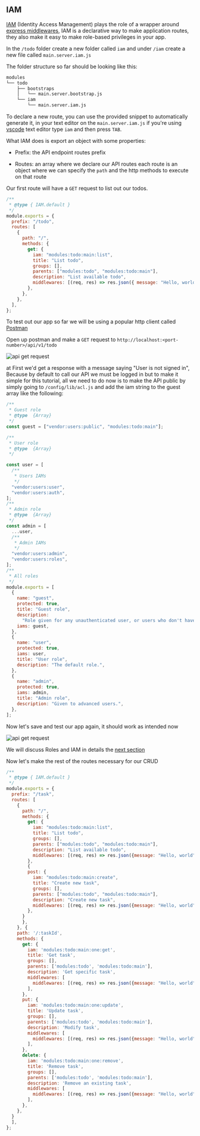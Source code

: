 ## IAM

[IAM](https://en.wikipedia.org/wiki/Identity_management) (Identity Access Management) plays the role of a wrapper around [express middlewares](https://expressjs.com/en/guide/using-middleware.html), IAM is a declarative way to make application routes, they also make it easy to make role-based privileges in your app.

In the `/todo` folder create a new folder called `iam`
and under `/iam` create a new file called `main.server.iam.js`

The folder structure so far should be looking like this:

```bash
modules
└── todo
    ├── bootstraps
    │   └── main.server.bootstrap.js
    └── iam
        └── main.server.iam.js
```

To declare a new route, you can use the provided snippet to automatically generate it, in your text editor on the `main.server.iam.js` if you're using [vscode](https://code.visualstudio.com/) text editor type `iam`
and then press `TAB`.

What IAM does is export an object with some properties:

- Prefix: the API endpoint routes prefix

- Routes: an array where we declare our API routes each route is an object where we can specify the `path` and the http methods to execute on that route

Our first route will have a `GET` request to list out our todos.

```javascript title=modules/todo/iam/main.server.iam.js lineNumbers=true
/**
 * @type { IAM.default }
 */
module.exports = {
  prefix: "/todo",
  routes: [
    {
      path: "/",
      methods: {
        get: {
          iam: "modules:todo:main:list",
          title: "List todo",
          groups: [],
          parents: ["modules:todo", "modules:todo:main"],
          description: "List available todo",
          middlewares: [(req, res) => res.json({ message: "Hello, world" })],
        },
      },
    },
  ],
};
```

To test out our app so far we will be using a popular http client called [Postman](https://www.postman.com/)

Open up postman and make a `GET` request to `http://localhost:<port-number>/api/v1/todo`

![api get request](../../images/tutorial/api_get_request_1.png)

at First we'd get a response with a message saying "User is not signed in", Because by default to call our API we must be logged in but to make it simple for this tutorial, all we need to do now is to make the API public by simply going to `/config/lib/acl.js` and add the iam string to the guest array like the following:

```javascript title=config/lib/acl.js lineNumbers=true
/**
 * Guest role
 * @type  {Array}
 */
const guest = ["vendor:users:public", "modules:todo:main"];

/**
 * User role
 * @type  {Array}
 */

const user = [
  /**
   * Users IAMs
   */
  "vendor:users:user",
  "vendor:users:auth",
];
/**
 * Admin role
 * @type  {Array}
 */
const admin = [
  ...user,
  /**
   * Admin IAMs
   */
  "vendor:users:admin",
  "vendor:users:roles",
];
/**
 * All roles
 */
module.exports = [
  {
    name: "guest",
    protected: true,
    title: "Guest role",
    description:
      "Role given for any unauthenticated user, or users who don't have any role.",
    iams: guest,
  },
  {
    name: "user",
    protected: true,
    iams: user,
    title: "User role",
    description: "The default role.",
  },
  {
    name: "admin",
    protected: true,
    iams: admin,
    title: "Admin role",
    description: "Given to advanced users.",
  },
];
```

Now let's save and test our app again, it should work as intended now

![api get request](../../images/tutorial/api_get_request_2.png)

We will discuss Roles and IAM in details the [next section](/roles)

Now let's make the rest of the routes necessary for our CRUD

```javascript title=modules/todo/iam/main.server.iam.js lineNumbers=true
/**
 * @type { IAM.default }
 */
module.exports = {
  prefix: "/task",
  routes: [
    {
      path: "/",
      methods: {
        get: {
          iam: "modules:todo:main:list",
          title: "List todo",
          groups: [],
          parents: ["modules:todo", "modules:todo:main"],
          description: "List available todo",
          middlewares: [(req, res) => res.json({message: "Hello, world"})],
        },
        {
        post: {
          iam: "modules:todo:main:create",
          title: "Create new task",
          groups: [],
          parents: ["modules:todo", "modules:todo:main"],
          description: "Create new task",
          middlewares: [(req, res) => res.json({message: "Hello, world"})],
        },
      }
      },
    }, {
    path: '/:taskId',
    methods: {
      get: {
        iam: 'modules:todo:main:one:get',
        title: 'Get task',
        groups: [],
        parents: ['modules:todo', 'modules:todo:main'],
        description: 'Get specific task',
        middlewares: [
          middlewares: [(req, res) => res.json({message: "Hello, world"})],
        ],
      },
      put: {
        iam: 'modules:todo:main:one:update',
        title: 'Update task',
        groups: [],
        parents: ['modules:todo', 'modules:todo:main'],
        description: 'Modify task',
        middlewares: [
          middlewares: [(req, res) => res.json({message: "Hello, world"})],
        ],
      },
      delete: {
        iam: 'modules:todo:main:one:remove',
        title: 'Remove task',
        groups: [],
        parents: ['modules:todo', 'modules:todo:main'],
        description: 'Remove an existing task',
        middlewares: [
          middlewares: [(req, res) => res.json({message: "Hello, world"})],
        ],
      },
    },
  }
  ],
};
```
